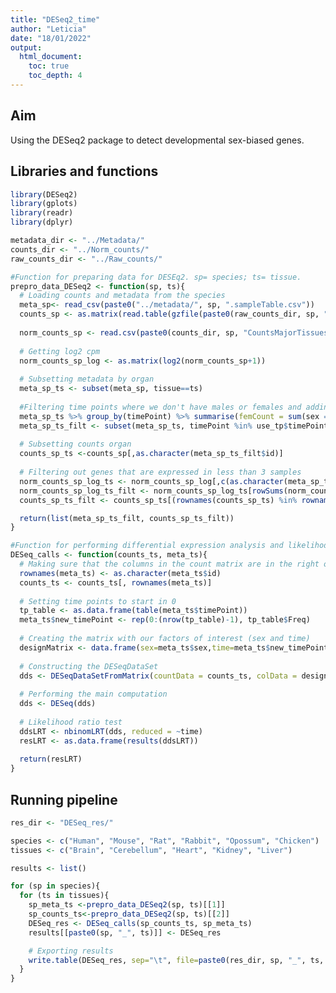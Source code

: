 ```yaml
---
title: "DESeq2_time"
author: "Leticia"
date: "18/01/2022"
output:
  html_document: 
    toc: true
    toc_depth: 4
---
```

## Aim

Using the DESeq2 package to detect developmental sex-biased genes.

## Libraries and functions

```r
library(DESeq2)
library(gplots)
library(readr)
library(dplyr)

metadata_dir <- "../Metadata/"
counts_dir <- "../Norm_counts/"
raw_counts_dir <- "../Raw_counts/"

#Function for preparing data for DESEq2. sp= species; ts= tissue.
prepro_data_DESeq2 <- function(sp, ts){
  # Loading counts and metadata from the species
  meta_sp<- read_csv(paste0("../metadata/", sp, ".sampleTable.csv"))
  counts_sp <- as.matrix(read.table(gzfile(paste0(raw_counts_dir, sp, "_counts_alltp.txt.gz")),header = TRUE))
  
  norm_counts_sp <- read.csv(paste0(counts_dir, sp, "CountsMajorTissuesCor90.Norm.txt"), row.names=1, sep="")
  
  # Getting log2 cpm
  norm_counts_sp_log <- as.matrix(log2(norm_counts_sp+1))
  
  # Subsetting metadata by organ 
  meta_sp_ts <- subset(meta_sp, tissue==ts)
    
  #Filtering time points where we don't have males or females and adding numbers to the replicates
  meta_sp_ts %>% group_by(timePoint) %>% summarise(femCount = sum(sex == "Female"), maleCount = sum(sex == "Male"))%>% filter(femCount != 0 & maleCount != 0)%>% dplyr::select(timePoint)->use_tp
  meta_sp_ts_filt <- subset(meta_sp_ts, timePoint %in% use_tp$timePoint)
    
  # Subsetting counts organ  
  counts_sp_ts <-counts_sp[,as.character(meta_sp_ts_filt$id)]
  
  # Filtering out genes that are expressed in less than 3 samples
  norm_counts_sp_log_ts <- norm_counts_sp_log[,c(as.character(meta_sp_ts_filt$id))]
  norm_counts_sp_log_ts_filt <- norm_counts_sp_log_ts[rowSums(norm_counts_sp_log_ts != 0) > 2, ]
  counts_sp_ts_filt <- counts_sp_ts[(rownames(counts_sp_ts) %in% rownames(norm_counts_sp_log_ts_filt)), ]

  return(list(meta_sp_ts_filt, counts_sp_ts_filt))
}

#Function for performing differential expression analysis and likelihod ratio test. counts_ts= preprocessed counts for 1 species and 1 tissue; meta_ts= preprocessed metadata for 1 species and 1 tissue.
DESeq_calls <- function(counts_ts, meta_ts){
  # Making sure that the columns in the count matrix are in the right order
  rownames(meta_ts) <- as.character(meta_ts$id)
  counts_ts <- counts_ts[, rownames(meta_ts)]
  
  # Setting time points to start in 0
  tp_table <- as.data.frame(table(meta_ts$timePoint))
  meta_ts$new_timePoint <- rep(0:(nrow(tp_table)-1), tp_table$Freq)
  
  # Creating the matrix with our factors of interest (sex and time)
  designMatrix <- data.frame(sex=meta_ts$sex,time=meta_ts$new_timePoint)
  
  # Constructing the DESeqDataSet
  dds <- DESeqDataSetFromMatrix(countData = counts_ts, colData = designMatrix, design = ~sex + time + sex:time)
  
  # Performing the main computation
  dds <- DESeq(dds)
  
  # Likelihood ratio test
  ddsLRT <- nbinomLRT(dds, reduced = ~time)
  resLRT <- as.data.frame(results(ddsLRT))
  
  return(resLRT)
}
```

## Running pipeline

```r
res_dir <- "DESeq_res/"

species <- c("Human", "Mouse", "Rat", "Rabbit", "Opossum", "Chicken")
tissues <- c("Brain", "Cerebellum", "Heart", "Kidney", "Liver")

results <- list()

for (sp in species){
  for (ts in tissues){
    sp_meta_ts <-prepro_data_DESeq2(sp, ts)[[1]]
    sp_counts_ts<-prepro_data_DESeq2(sp, ts)[[2]]
    DESeq_res <- DESeq_calls(sp_counts_ts, sp_meta_ts)
    results[[paste0(sp, "_", ts)]] <- DESeq_res

    # Exporting results
    write.table(DESeq_res, sep="\t", file=paste0(res_dir, sp, "_", ts, ".txt"), quote=FALSE)
  }
}
```

